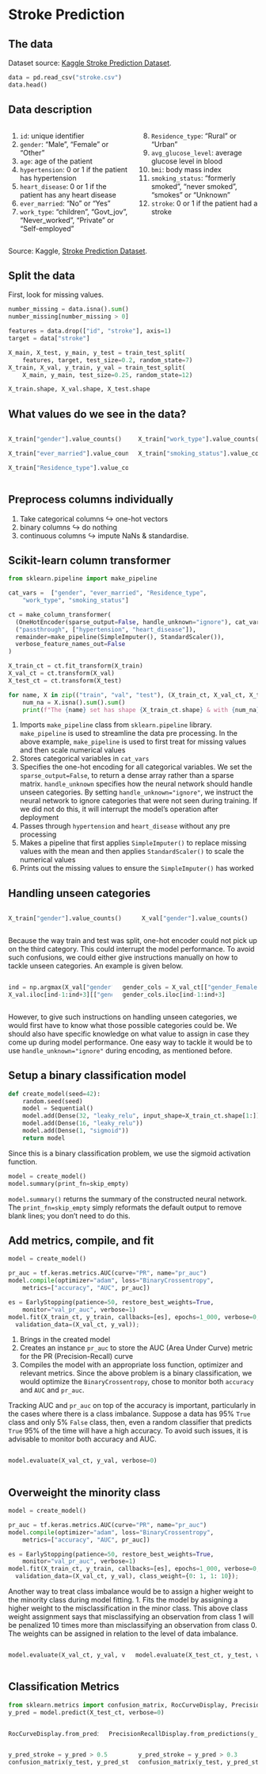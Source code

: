 # Stroke Prediction {visibility="uncounted"}

## The data {.smaller}

Dataset source: [Kaggle Stroke Prediction Dataset](https://www.kaggle.com/datasets/fedesoriano/stroke-prediction-dataset).

```python
data = pd.read_csv("stroke.csv")
data.head()
```

## Data description {.smaller}

::: columns
::: column
1) `id`: unique identifier
2) `gender`: "Male", "Female" or "Other"
3) `age`: age of the patient
4) `hypertension`: 0 or 1 if the patient has hypertension
5) `heart_disease`: 0 or 1 if the patient has any heart disease
6) `ever_married`: "No" or "Yes"
7) `work_type`: "children", "Govt_jov", "Never_worked", "Private" or "Self-employed"
:::
::: column
8) `Residence_type`: "Rural" or "Urban"
9) `avg_glucose_level`: average glucose level in blood
10) `bmi`: body mass index
11) `smoking_status`: "formerly smoked", "never smoked", "smokes" or "Unknown"
12) `stroke`: 0 or 1 if the patient had a stroke
:::
:::

::: footer
Source: Kaggle, [Stroke Prediction Dataset](https://www.kaggle.com/datasets/fedesoriano/stroke-prediction-dataset).
:::

## Split the data

First, look for missing values.
```python
number_missing = data.isna().sum()
number_missing[number_missing > 0]
```

```python
features = data.drop(["id", "stroke"], axis=1)
target = data["stroke"]

X_main, X_test, y_main, y_test = train_test_split(
    features, target, test_size=0.2, random_state=7)
X_train, X_val, y_train, y_val = train_test_split(
    X_main, y_main, test_size=0.25, random_state=12)

X_train.shape, X_val.shape, X_test.shape
```

## What values do we see in the data?

::: columns
::: column
```python
X_train["gender"].value_counts()
```

```python
X_train["ever_married"].value_counts()
```

```python
X_train["Residence_type"].value_counts()
```
:::
::: column
```python
X_train["work_type"].value_counts()
```

```python
X_train["smoking_status"].value_counts()
```
:::
:::

## Preprocess columns individually

1. Take categorical columns $\hookrightarrow$ one-hot vectors
2. binary columns $\hookrightarrow$ do nothing
3. continuous columns $\hookrightarrow$ impute NaNs & standardise.

## Scikit-learn column transformer

```python
from sklearn.pipeline import make_pipeline                                              #<1>

cat_vars =  ["gender", "ever_married", "Residence_type",                                #<2>
    "work_type", "smoking_status"]                  

ct = make_column_transformer(
  (OneHotEncoder(sparse_output=False, handle_unknown="ignore"), cat_vars),              #<3>
  ("passthrough", ["hypertension", "heart_disease"]),                                   #<4>
  remainder=make_pipeline(SimpleImputer(), StandardScaler()),                           #<5>
  verbose_feature_names_out=False
)

X_train_ct = ct.fit_transform(X_train)
X_val_ct = ct.transform(X_val)
X_test_ct = ct.transform(X_test)

for name, X in zip(("train", "val", "test"), (X_train_ct, X_val_ct, X_test_ct)):        #<6>
    num_na = X.isna().sum().sum()
    print(f"The {name} set has shape {X_train_ct.shape} & with {num_na} NAs.")
```

::: {.content-visible unless-format="revealjs"}
1. Imports `make_pipeline` class from `sklearn.pipeline` library. `make_pipeline` is used to streamline the data pre processing. In the above example, `make_pipeline` is used to first treat for missing values and then scale numerical values
2. Stores categorical variables in `cat_vars`
3. Specifies the one-hot encoding for all categorical variables. We set the `sparse_output=False`, to return a dense array rather than a sparse matrix. `handle_unknown` specifies how the neural network should handle unseen categories. By setting `handle_unknown="ignore"`, we instruct the neural network to ignore categories that were not seen during training. If we did not do this, it will interrupt the model's operation after deployment
4. Passes through `hypertension` and `heart_disease` without any pre processing
5. Makes a pipeline that first applies `SimpleImputer()` to replace missing values with the mean and then applies `StandardScaler()` to scale the numerical values 
6. Prints out the missing values to ensure the `SimpleImputer()` has worked
:::
## Handling unseen categories

::: columns
::: column
```python
X_train["gender"].value_counts()
```
:::
::: column
```python
X_val["gender"].value_counts()
```
:::
:::

::: {.content-visible unless-format="revealjs"}
Because the way train and test was split, one-hot encoder could not pick up on the third category. This could interrupt the model performance. To avoid such confusions, we could either give instructions manually on how to tackle unseen categories. An example is given below.
:::
::: columns
::: column
```python
ind = np.argmax(X_val["gender"] == "Other")
X_val.iloc[ind-1:ind+3][["gender"]]
```
:::
::: column
```python
gender_cols = X_val_ct[["gender_Female", "gender_Male"]]
gender_cols.iloc[ind-1:ind+3]
```
:::
:::

::: {.content-visible unless-format="revealjs"}
However, to give such instructions on handling unseen categories, we would first have to know what those possible categories could be. We should also have specific knowledge on what value to assign in case they come up during model performance. One easy way to tackle it would be to use `handle_unknown="ignore"` during encoding, as mentioned before.
:::

## Setup a binary classification model

```python
def create_model(seed=42):
    random.seed(seed)
    model = Sequential()
    model.add(Dense(32, "leaky_relu", input_shape=X_train_ct.shape[1:]))
    model.add(Dense(16, "leaky_relu"))
    model.add(Dense(1, "sigmoid"))
    return model
```
::: {.content-visible unless-format="revealjs"}
Since this is a binary classification problem, we use the sigmoid activation function.
:::

```python
model = create_model()
model.summary(print_fn=skip_empty)
```
::: {.content-visible unless-format="revealjs"}
`model.summary()` returns the summary of the constructed neural network. The `print_fn=skip_empty` simply reformats the default output to remove blank lines; you don't need to do this.
:::

## Add metrics, compile, and fit

```python
model = create_model()                                                  #<1>

pr_auc = tf.keras.metrics.AUC(curve="PR", name="pr_auc")                #<2>
model.compile(optimizer="adam", loss="BinaryCrossentropy",              #<3>
    metrics=["accuracy", "AUC", pr_auc])                                

es = EarlyStopping(patience=50, restore_best_weights=True,
    monitor="val_pr_auc", verbose=1)
model.fit(X_train_ct, y_train, callbacks=[es], epochs=1_000, verbose=0,
  validation_data=(X_val_ct, y_val));
```

::: {.content-visible unless-format="revealjs"}
1. Brings in the created model
2. Creates an instance `pr_auc` to store the AUC (Area Under Curve) metric for the PR (Precision-Recall) curve
3. Compiles the model with an appropriate loss function, optimizer and relevant metrics. Since the above problem is a binary classification, we would optimize the `BinaryCrossentropy`, chose to monitor both `accuracy` and `AUC` and `pr_auc`.  

Tracking AUC and `pr_auc` on top of the accuracy is important, particularly in the cases where there is a class imbalance. Suppose a data has 95% `True` class and only 5% `False` class, then, even a random classifier that predicts `True` 95% of the time will have a high accuracy. To avoid such issues, it is advisable to monitor both accuracy and AUC.
:::

::: columns
::: column
```python
model.evaluate(X_val_ct, y_val, verbose=0)
```
:::
::: column
:::
:::

## Overweight the minority class

```python
model = create_model()

pr_auc = tf.keras.metrics.AUC(curve="PR", name="pr_auc")
model.compile(optimizer="adam", loss="BinaryCrossentropy",
    metrics=["accuracy", "AUC", pr_auc])

es = EarlyStopping(patience=50, restore_best_weights=True,
    monitor="val_pr_auc", verbose=1)
model.fit(X_train_ct, y_train, callbacks=[es], epochs=1_000, verbose=0,                    #<1>
  validation_data=(X_val_ct, y_val), class_weight={0: 1, 1: 10});
```

::: {.content-visible unless-format="revealjs"}
Another way to treat class imbalance would be to assign a higher weight to the minority class during model fitting.
1. Fits the model by assigning a higher weight to the misclassification in the minor class. This above class weight assignment says that misclassifying an observation from class 1 will be penalized 10 times more than misclassifying an observation from class 0. The weights can be assigned in relation to the level of data imbalance.
:::
::: columns
::: column
```python
model.evaluate(X_val_ct, y_val, verbose=0)
```
:::
::: column
::: fragment
```python
model.evaluate(X_test_ct, y_test, verbose=0)
```
:::
:::
:::

## Classification Metrics {.smaller}

```python
from sklearn.metrics import confusion_matrix, RocCurveDisplay, PrecisionRecallDisplay
y_pred = model.predict(X_test_ct, verbose=0)
```

::: columns
::: column
```python
RocCurveDisplay.from_predictions(y_test, y_pred, name="");
```
:::
::: column
```python
PrecisionRecallDisplay.from_predictions(y_test, y_pred, name=""); plt.legend(loc="upper right");
```
:::
:::

::: columns
::: column
```python
y_pred_stroke = y_pred > 0.5
confusion_matrix(y_test, y_pred_stroke)
```
:::
::: column
```python
y_pred_stroke = y_pred > 0.3
confusion_matrix(y_test, y_pred_stroke)
```
:::
:::
